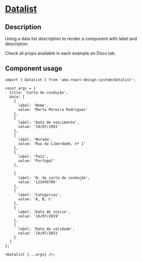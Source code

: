 
<Meta title="Components/Datalist/Datalist Docs" />

<h1 className="mb-32">
  <u>Datalist</u>
</h1>

<h2>Description</h2>

<p className="fs-16">Using a data list description to render a component with label and description</p>
<p className="fs-16">Check all props available in each example on Docs tab.</p>

<h2>Component usage</h2>

```tsx
import { Datalist } from 'ama-react-design-system/datalist';

const args = {
  title: 'Carta de condução',
  data: [
    {
      label: 'Nome',
      value: 'Marta Pereira Rodrigues'
    },
    {
      label: 'Data de nascimento',
      value: '18/07/1991'
    },
    {
      label: 'Morada',
      value: 'Rua da Liberdade, nº 1'
    },
    {
      label: 'País',
      value: 'Portugal'
    },

    {
      label: 'N. da carta de condução',
      value: '123456789'
    },
    {
      label: 'Categorias',
      value: 'A, B, C'
    },
    {
      label: 'Data de início',
      value: '18/07/2019'
    },
    {
      label: 'Data de validade',
      value: '18/07/2021'
    }
  ]
};

<Datalist {...args} />;
```
